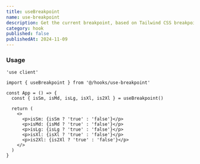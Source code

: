 ```yaml
---
title: useBreakpoint
name: use-breakpoint
description: Get the current breakpoint, based on Tailwind CSS breakpoints
category: hook
published: false
publishedAt: 2024-11-09
---
```


<ComponentPreview name="use-breakpoint" type="hook" />

### Usage

```tsx
'use client'

import { useBreakpoint } from '@/hooks/use-breakpoint'

const App = () => {
  const { isSm, isMd, isLg, isXl, is2Xl } = useBreakpoint()

  return (
    <>
      <p>isSm: {isSm ? 'true' : 'false'}</p>
      <p>isMd: {isMd ? 'true' : 'false'}</p>
      <p>isLg: {isLg ? 'true' : 'false'}</p>
      <p>isXl: {isXl ? 'true' : 'false'}</p>
      <p>is2Xl: {is2Xl ? 'true' : 'false'}</p>
    </>
  )
}
```

